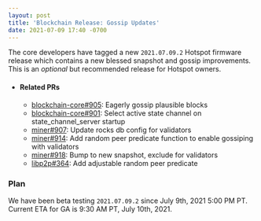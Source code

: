 ```yaml
---
layout: post
title: 'Blockchain Release: Gossip Updates'
date: 2021-07-09 17:40 -0700
---
```


The core developers have tagged a new `2021.07.09.2` Hotspot firmware release which contains a new
blessed snapshot and gossip improvements. This is an _optional_ but recommended release for Hotspot
owners.

- #### Related PRs

  - [blockchain-core#905](https://github.com/helium/blockchain-core/pull/905): Eagerly gossip
    plausible blocks
  - [blockchain-core#901](https://github.com/helium/blockchain-core/pull/901): Select active state
    channel on state_channel_server startup
  - [miner#907](https://github.com/helium/miner/pull/907): Update rocks db config for validators
  - [miner#914](https://github.com/helium/miner/pull/914): Add random peer predicate function to
    enable gossiping with validators
  - [miner#918](https://github.com/helium/miner/pull/918): Bump to new snapshot, exclude for
    validators
  - [libp2p#364](https://github.com/helium/erlang-libp2p/pull/364): Add adjustable random peer
    predicate

### Plan

We have been beta testing `2021.07.09.2` since July 9th, 2021 5:00 PM PT. Current ETA for GA is 9:30
AM PT, July 10th, 2021.
